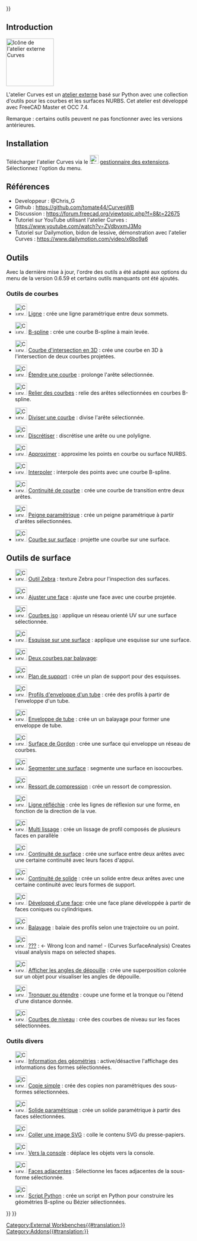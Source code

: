 <languages/>
{{UnfinishedDocu{{#translation:}}}}


<span id="Introduction"></span>
== Introduction ==

[[Image:Curves_workbench_icon.svg|thumb|128px|Icône de l'atelier externe Curves]]
{{TOCright}}

L'atelier Curves est un [[External_workbenches/fr|atelier externe]] basé sur Python avec une collection d'outils pour les courbes et les surfaces NURBS. Cet atelier est développé avec FreeCAD Master et OCC 7.4.

Remarque : certains outils peuvent ne pas fonctionner avec les versions antérieures.

<span id="Installation"></span>
== Installation ==

Télécharger l'atelier Curves via le [[Image:Std_AddonMgr.svg|24px]] [[Std_AddonMgr/fr|gestionnaire des extensions]]. Sélectionnez l'option {{MenuCommand|Outils → Gestionnaire des extensions}} du menu.

<span id="References"></span>
==Références==

* Developpeur : @Chris_G
* Github : https://github.com/tomate44/CurvesWB
* Discussion : https://forum.freecad.org/viewtopic.php?f=8&t=22675
* Tutoriel sur YouTube utilisant l'atelier Curves : https://www.youtube.com/watch?v=ZVdbvxmJ3Mo
* Tutoriel sur Dailymotion, bidon de lessive, démonstration avec l'atelier Curves : https://www.dailymotion.com/video/x6bo9a6

<span id="Tools"></span>
== Outils ==

Avec la dernière mise à jour, l'ordre des outils a été adapté aux options du menu de la version 0.6.59 et certains outils manquants ont été ajoutés.

<span id="Curve_tools"></span>
===Outils de courbes===

* [[Image:Curves_Line.svg|32px]] [[Curves_Line/fr|Ligne]] : crée une ligne paramétrique entre deux sommets.

* [[Image:Curves_EditableSpline.svg|32px]] [[Curves_EditableSpline/fr|B-spline]] : crée une courbe B-spline à main levée.

* [[Image:Curves_MixedCurve.svg|32px]] [[Curves_MixedCurve/fr|Courbe d'intersection en 3D]] : crée une courbe en 3D à l'intersection de deux courbes projetées.

* [[Image:Curves_ExtendCurve.svg|32px]] [[Curves_ExtendCurve/fr|Étendre une courbe]] : prolonge l'arête sélectionnée.

* [[Image:Curves_JoinCurve.svg|32px]] [[Curves_JoinCurve/fr|Relier des courbes]] : relie des arêtes sélectionnées en courbes B-spline.

* [[Image:Curves_SplitCurve.svg|32px]] [[Curves_SplitCurve/fr|Diviser une courbe]] : divise l'arête sélectionnée.

* [[Image:Curves_Discretize.svg|32px]] [[Curves_Discretize/fr|Discrétiser]] : discrétise une arête ou une polyligne.

* [[Image:Curves_Approximate.svg|32px]] [[Curves_Approximate/fr|Approximer]] : approxime les points en courbe ou surface NURBS.

* [[Image:Curves_Interpolate.svg|32px]] [[Curves_Interpolate/fr|Interpoler]] : interpole des points avec une courbe B-spline.

<div class="mw-translate-fuzzy">
* [[Image:Curves_ParametricBlendCurve.svg|32px]] [[Curves_ParametricBlendCurve/fr|Continuité de courbe]] : crée une courbe de transition entre deux arêtes.
</div>

* [[Image:Curves_ParametricComb.svg|32px]] [[Curves_ParametricComb/fr|Peigne paramétrique]] : crée un peigne paramétrique à partir d'arêtes sélectionnées.

* [[Image:Curves_CurveOnSurface.svg|32px]] [[Curves_CurveOnSurface/fr|Courbe sur surface]] : projette une courbe sur une surface.

<span id="Surface_tools"></span>
== Outils de surface ==

* [[Image:Curves_ZebraTool.svg|32px]] [[Curves_ZebraTool/fr|Outil Zebra]] : texture Zebra pour l'inspection des surfaces.

* [[Image:Curves_TrimFace.svg|32px]] [[Curves_TrimFace/fr|Ajuster une face]] : ajuste une face avec une courbe projetée.

* [[Image:Curves_IsoCurve.svg|32px]] [[Curves_IsoCurve/fr|Courbes iso]] : applique un réseau orienté UV sur une surface sélectionnée.

* [[Image:Curves_SketchOnSurface.svg|32px]] [[Curves_SketchOnSurface/fr|Esquisse sur une surface]] : applique une esquisse sur une surface.

* [[Image:Curves_Sweep2Rails.svg|32px]] [[Curves_Sweep2Rails/fr|Deux courbes par balayage]]:

* [[Image:Curves_ProfileSupport.svg|32px]] [[Curves_ProfileSupport/fr|Plan de support]] : crée un plan de support pour des esquisses.

* [[Image:Curves_PipeshellProfile.svg|32px]] [[Curves_PipeshellProfile/fr|Profils d'enveloppe d'un tube]] : crée des profils à partir de l'enveloppe d'un tube.

* [[Image:Curves_Pipeshell.svg|32px]] [[Curves_Pipeshell/fr|Enveloppe de tube]] : crée un un balayage pour former une enveloppe de tube.

* [[Image:Curves_GordonSurface.svg|32px]] [[Curves_GordonSurface/fr|Surface de Gordon]] : crée une surface qui enveloppe un réseau de courbes.

* [[Image:Curves_SegmentSurface.svg|32px]] [[Curves_SegmentSurface/fr|Segmenter une surface]] : segmente une surface en isocourbes.

* [[Image:Curves_CompressionSpring.svg|32px]] [[Curves_CompressionSpring/fr|Ressort de compression]] : crée un ressort de compression.

* [[Image:Curves_ReflectLines.svg|32px]] [[Curves_ReflectLines/fr|Ligne réfléchie]] : crée les lignes de réflexion sur une forme, en fonction de la direction de la vue.

* [[Image:Curves_MultiLoft.svg|32px]] [[Curves_MultiLoft/fr|Multi lissage]] : crée un lissage de profil composés de plusieurs faces en parallèle

* [[Image:Curves_BlendSurf2.svg|32px]] [[Curves_BlendSurf2/fr|Continuité de surface]] : crée une surface entre deux arêtes avec une certaine continuité avec leurs faces d'appui.

* [[Image:Curves_BlendSolid.svg|32px]] [[Curves_BlendSolid/fr|Continuité de solide]] : crée un solide entre deux arêtes avec une certaine continuité avec leurs formes de support.

* [[Image:Curves_FlattenFace.svg|32px]] [[Curves_FlattenFace/fr|Développé d'une face]]: crée une face plane développée à partir de faces coniques ou cylindriques.

* [[Image:Curves_RotationSweep.svg|32px]] [[Curves_RotationSweep/fr|Balayage]] : balaie des profils selon une trajectoire ou un point.

* [[Image:Curves_ZebraTool.svg|32px]] [[Curves_SurfaceAnalysis/fr|???]] : <- Wrong Icon and name! - (Curves SurfaceAnalysis) Creates visual analysis maps on selected shapes.

* [[Image:Curves_DraftAnalysis.svg|32px]] [[Curves_DraftAnalysis/fr|Afficher les angles de dépouille]] : crée une superposition colorée sur un objet pour visualiser les angles de dépouille.

* [[Image:Curves_TruncateExtend.svg|32px]] [[Curves_TruncateExtend/fr|Tronquer ou étendre]] : coupe une forme et la tronque ou l'étend d'une distance donnée.

* [[Image:Curves_WaterlineCurves.svg|32px]] [[Curves_WaterlineCurves/fr|Courbes de niveau]] : crée des courbes de niveau sur les faces sélectionnées.

<span id="Miscellaneous_tools"></span>
=== Outils divers ===

* [[Image:Curves_GeomInfo.svg|32px]] [[Curves_GeomInfo/fr |Information des géométries]] : active/désactive l'affichage des informations des formes sélectionnées.

* [[Image:Curves_ExtractSubshape.svg|32px]] [[Curves_ExtractSubshape/fr|Copie simple]] : crée des copies non paramétriques des sous-formes sélectionnées.

* [[Image:Curves_ParametricSolid.svg|32px]] [[Curves_ParametricSolid/fr|Solide paramétrique]] : crée un solide paramétrique à partir des faces sélectionnées.

* [[Image:Curves_PasteSVG.svg|32px]] [[Curves_PasteSVG/fr|Coller une image SVG]] : colle le contenu SVG du presse-papiers.

* [[Image:Curves_ToConsole.svg|32px]] [[Curves_ToConsole/fr|Vers la console]] : déplace les objets vers la console.

* [[Image:Curves_AdjacentFaces.svg|32px]] [[Curves_AdjacentFaces/fr|Faces adjacentes]] : Sélectionne les faces adjacentes de la sous-forme sélectionnée.

* [[Image:Curves_BSplineToConsole.svg|32px]] [[Curves_BSplineToConsole/fr|Script Python]] : crée un script en Python pour construire les géométries B-spline ou Bézier sélectionnées.


{{Curves Tools navi{{#translation:}}}}
{{Userdocnavi{{#translation:}}}}
[[Category:External Workbenches{{#translation:}}]]
[[Category:Addons{{#translation:}}]]